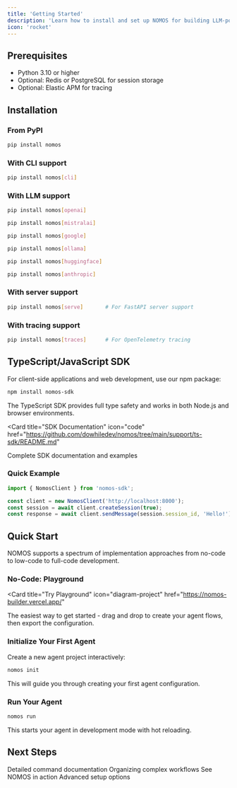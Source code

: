 ```yaml
---
title: 'Getting Started'
description: 'Learn how to install and set up NOMOS for building LLM-powered agents'
icon: 'rocket'
---
```


## Prerequisites

- Python 3.10 or higher
- Optional: Redis or PostgreSQL for session storage
- Optional: Elastic APM for tracing

## Installation

### From PyPI

```bash
pip install nomos
```

### With CLI support

```bash
pip install nomos[cli]
```

### With LLM support

<CodeGroup>

```bash OpenAI
pip install nomos[openai]
```

```bash Mistral AI
pip install nomos[mistralai]
```

```bash Google Gemini
pip install nomos[google]
```

```bash Ollama
pip install nomos[ollama]
```

```bash HuggingFace
pip install nomos[huggingface]
```

```bash Anthropic
pip install nomos[anthropic]
```

</CodeGroup>

### With server support

```bash
pip install nomos[serve]       # For FastAPI server support
```

### With tracing support

```bash
pip install nomos[traces]      # For OpenTelemetry tracing
```

## TypeScript/JavaScript SDK

For client-side applications and web development, use our npm package:

```bash
npm install nomos-sdk
```

The TypeScript SDK provides full type safety and works in both Node.js and browser environments.

<Card
  title="SDK Documentation"
  icon="code"
  href="https://github.com/dowhiledev/nomos/tree/main/support/ts-sdk/README.md"
>
  Complete SDK documentation and examples
</Card>

### Quick Example
```typescript
import { NomosClient } from 'nomos-sdk';

const client = new NomosClient('http://localhost:8000');
const session = await client.createSession(true);
const response = await client.sendMessage(session.session_id, 'Hello!');
```

## Quick Start

NOMOS supports a spectrum of implementation approaches from no-code to low-code to full-code development.

### No-Code: Playground

<Card
  title="Try Playground"
  icon="diagram-project"
  href="https://nomos-builder.vercel.app/"
>
  The easiest way to get started - drag and drop to create your agent flows, then export the configuration.
</Card>

### Initialize Your First Agent

Create a new agent project interactively:

```bash
nomos init
```

This will guide you through creating your first agent configuration.

### Run Your Agent

```bash
nomos run
```

This starts your agent in development mode with hot reloading.

## Next Steps

<CardGroup cols={2}>
  <Card
    title="CLI Usage Guide"
    icon="terminal"
    href="/cli-usage"
  >
    Detailed command documentation
  </Card>
  <Card
    title="Flow Management"
    icon="group"
    href="/flow-management"
  >
    Organizing complex workflows
  </Card>
  <Card
    title="Examples"
    icon="code"
    href="/examples"
  >
    See NOMOS in action
  </Card>
  <Card
    title="Configuration Guide"
    icon="file-sliders"
    href="/configuration"
  >
    Advanced setup options
  </Card>
</CardGroup>
